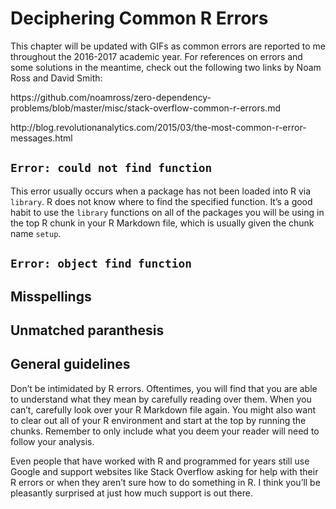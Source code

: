 # Deciphering Common R Errors {#errors}

This chapter will be updated with GIFs as common errors are reported to me throughout the 2016-2017 academic year.  For references on errors and some solutions in the meantime, check out the following two links by Noam Ross and David Smith:

https://github.com/noamross/zero-dependency-problems/blob/master/misc/stack-overflow-common-r-errors.md

http://blog.revolutionanalytics.com/2015/03/the-most-common-r-error-messages.html

## `Error: could not find function`

This error usually occurs when a package has not been loaded into R via `library`.  R does not know
where to find the specified function.  It's a good habit to use the `library` functions on all of the packages you will be using in the top R chunk in your R Markdown file, which is usually given the chunk name `setup`.

## `Error: object find function`

## Misspellings

## Unmatched paranthesis


## General guidelines

Don't be intimidated by R errors.  Oftentimes, you will find that you are able to understand what they mean by carefully reading over them.  When you can't, carefully look over your R Markdown file again.  You might also want to clear out all of your R environment and start at the top by running the chunks.  Remember to only include what you deem your reader will need to follow your analysis.

Even people that have worked with R and programmed for years still use Google and support websites like Stack Overflow asking for help with their R errors or when they aren't sure how to do something in R.  I think you'll be pleasantly surprised at just how much support is out there.
